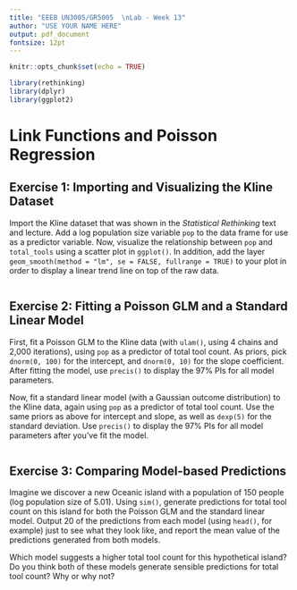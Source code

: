 ```yaml
---
title: "EEEB UN3005/GR5005  \nLab - Week 13"
author: "USE YOUR NAME HERE"
output: pdf_document
fontsize: 12pt
---
```


```r

knitr::opts_chunk$set(echo = TRUE)

library(rethinking)
library(dplyr)
library(ggplot2)
```



# Link Functions and Poisson Regression


## Exercise 1: Importing and Visualizing the Kline Dataset

Import the Kline dataset that was shown in the *Statistical Rethinking* text and lecture. Add a log population size variable `pop` to the data frame for use as a predictor variable. Now, visualize the relationship between `pop` and `total_tools` using a scatter plot in `ggplot()`. In addition, add the layer `geom_smooth(method = "lm", se = FALSE, fullrange = TRUE)` to your plot in order to display a linear trend line on top of the raw data.

```r


```






## Exercise 2: Fitting a Poisson GLM and a Standard Linear Model

First, fit a Poisson GLM to the Kline data (with `ulam()`, using 4 chains and 2,000 iterations), using `pop` as a predictor of total tool count. As priors, pick `dnorm(0, 100)` for the intercept, and `dnorm(0, 10)` for the slope coefficient. After fitting the model, use `precis()` to display the 97% PIs for all model parameters.

Now, fit a standard linear model (with a Gaussian outcome distribution) to the Kline data, again using `pop` as a predictor of total tool count. Use the same priors as above for intercept and slope, as well as `dexp(5)` for the standard deviation. Use `precis()` to display the 97% PIs for all model parameters after you've fit the model.

```r



```
 
 
 
 
 
 
## Exercise 3: Comparing Model-based Predictions

Imagine we discover a new Oceanic island with a population of 150 people (log population size of 5.01). Using `sim()`, generate predictions for total tool count on this island for both the Poisson GLM and the standard linear model. Output 20 of the predictions from each model (using `head()`, for example) just to see what they look like, and report the mean value of the predictions generated from both models. 

Which model suggests a higher total tool count for this hypothetical island? Do you think both of these models generate sensible predictions for total tool count? Why or why not?

```r


```

